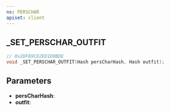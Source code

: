 ```yaml
---
ns: PERSCHAR
apiset: client
---
```

## _SET_PERSCHAR_OUTFIT

```c
// 0x2DF89CD2ED1D0BDE
void _SET_PERSCHAR_OUTFIT(Hash persCharHash, Hash outfit);
```


## Parameters
* **persCharHash**:
* **outfit**: